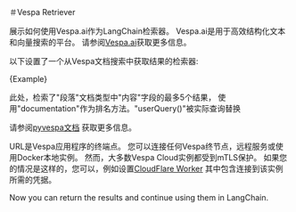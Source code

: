 ＃Vespa Retriever

展示如何使用Vespa.ai作为LangChain检索器。
Vespa.ai是用于高效结构化文本和向量搜索的平台。
请参阅[Vespa.ai](https://vespa.ai)获取更多信息。

以下设置了一个从Vespa文档搜索中获取结果的检索器:




<CodeBlock language="typescript">{Example}</CodeBlock>


此处，检索了"段落"文档类型中"内容"字段的最多5个结果，
使用"documentation"作为排名方法。"userQuery()"被实际查询替换

请参阅[pyvespa文档](https://pyvespa.readthedocs.io/en/latest/getting-started-pyvespa.html#Query)
获取更多信息。

URL是Vespa应用程序的终端点。
您可以连接任何Vespa终节点，远程服务或使用Docker本地实例。
然而，大多数Vespa Cloud实例都受到mTLS保护。
如果您的情况是这样的，您可以，例如设置[CloudFlare Worker](https://cloud.vespa.ai/en/security/cloudflare-workers)
其中包含连接到该实例所需的凭据。



Now you can return the results and continue using them in LangChain.


